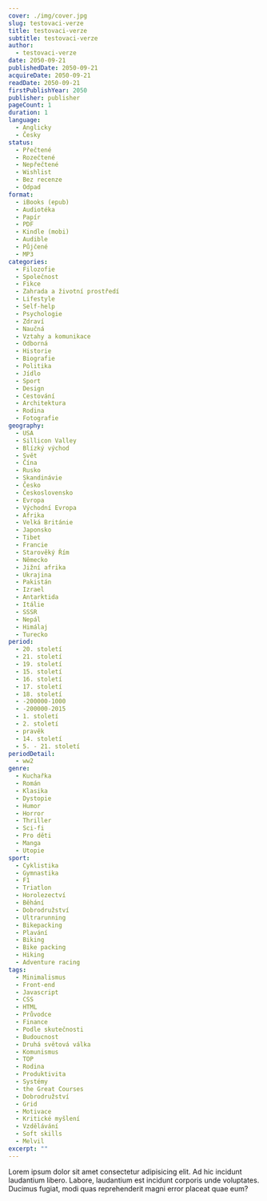 ```yaml
---
cover: ./img/cover.jpg
slug: testovaci-verze
title: testovaci-verze
subtitle: testovaci-verze
author:
  - testovaci-verze
date: 2050-09-21
publishedDate: 2050-09-21
acquireDate: 2050-09-21
readDate: 2050-09-21
firstPublishYear: 2050
publisher: publisher
pageCount: 1
duration: 1
language:
  - Anglicky
  - Česky
status:
  - Přečtené
  - Rozečtené
  - Nepřečtené
  - Wishlist
  - Bez recenze
  - Odpad
format:
  - iBooks (epub)
  - Audiotéka
  - Papír
  - PDF
  - Kindle (mobi)
  - Audible
  - Půjčené
  - MP3
categories:
  - Filozofie
  - Společnost
  - Fikce
  - Zahrada a životní prostředí
  - Lifestyle
  - Self-help
  - Psychologie
  - Zdraví
  - Naučná
  - Vztahy a komunikace
  - Odborná
  - Historie
  - Biografie
  - Politika
  - Jídlo
  - Sport
  - Design
  - Cestování
  - Architektura
  - Rodina
  - Fotografie
geography:
  - USA
  - Sillicon Valley
  - Blízký východ
  - Svět
  - Čína
  - Rusko
  - Skandinávie
  - Česko
  - Československo
  - Evropa
  - Východní Evropa
  - Afrika
  - Velká Británie
  - Japonsko
  - Tibet
  - Francie
  - Starověký Řím
  - Německo
  - Jižní afrika
  - Ukrajina
  - Pakistán
  - Izrael
  - Antarktida
  - Itálie
  - SSSR
  - Nepál
  - Himálaj
  - Turecko
period:
  - 20. století
  - 21. století
  - 19. století
  - 15. století
  - 16. století
  - 17. století
  - 18. století
  - -200000-1000
  - -200000-2015
  - 1. století
  - 2. století
  - pravěk
  - 14. století
  - 5. - 21. století
periodDetail:
  - ww2
genre:
  - Kuchařka
  - Román
  - Klasika
  - Dystopie
  - Humor
  - Horror
  - Thriller
  - Sci-fi
  - Pro děti
  - Manga
  - Utopie
sport:
  - Cyklistika
  - Gymnastika
  - F1
  - Triatlon
  - Horolezectví
  - Běhání
  - Dobrodružství
  - Ultrarunning
  - Bikepacking
  - Plavání
  - Biking
  - Bike packing
  - Hiking
  - Adventure racing
tags:
  - Minimalismus
  - Front-end
  - Javascript
  - CSS
  - HTML
  - Průvodce
  - Finance
  - Podle skutečnosti
  - Budoucnost
  - Druhá světová válka
  - Komunismus
  - TOP
  - Rodina
  - Produktivita
  - Systémy
  - the Great Courses
  - Dobrodružství
  - Grid
  - Motivace
  - Kritické myšlení
  - Vzdělávání
  - Soft skills
  - Melvil
excerpt: ""
---
```


Lorem ipsum dolor sit amet consectetur adipisicing elit. Ad hic incidunt laudantium libero. Labore, laudantium est incidunt corporis unde voluptates. Ducimus fugiat, modi quas reprehenderit magni error placeat quae eum?
